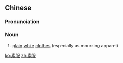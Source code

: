 ==Chinese==
{{zh-forms}}

===Pronunciation===
{{zh-pron
|m=sùfú
|c=sou3 fuk6
|mn=qz,xm,zz:sò͘-ho̍k
|cat=n
}}

===Noun===
{{zh-noun}}

# [[plain]] [[white]] [[clothes]] (especially as mourning apparel)

[[ko:素服]]
[[zh:素服]]
